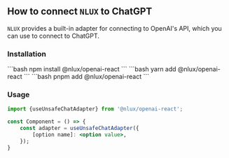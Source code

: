 
## How to connect `NLUX` to ChatGPT
`NLUX` provides a built-in adapter for connecting to OpenAI's API, which you can use to connect to ChatGPT.

### Installation

<Tabs groupId="package" queryString>
    <TabItem value="npm" label="NPM">
        ```bash
        npm install @nlux/openai-react
        ```
    </TabItem>
    <TabItem value="yarn" label="Yarn">
        ```bash
        yarn add @nlux/openai-react
        ```
    </TabItem>
    <TabItem value="pnpm" label="PNPM">
        ```bash
        pnpm add @nlux/openai-react
        ```
    </TabItem>
</Tabs>

### Usage

```jsx
import {useUnsafeChatAdapter} from '@nlux/openai-react';

const Component = () => {
    const adapter = useUnsafeChatAdapter({
        [option name]: <option value>,
    });
}
```
